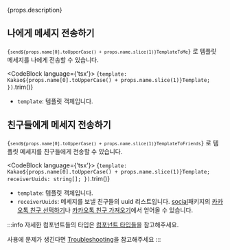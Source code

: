 
{props.description}

## 나에게 메세지 전송하기

<Code>{`send${props.name[0].toUpperCase() + props.name.slice(1)}TemplateToMe`}</Code> 로 템플릿 메세지를 나에게 전송할 수 있습니다.

<CodeBlock language={'tsx'}>
{`
  template: Kakao${props.name[0].toUpperCase() + props.name.slice(1)}Template;
})
`.trim()}
</CodeBlock>

- `template`: 템플릿 객체입니다.

## 친구들에게 메세지 전송하기

<Code>{`send${props.name[0].toUpperCase() + props.name.slice(1)}TemplateToFriends`}</Code> 로 템플릿 메세지를 친구들에게 전송할 수 있습니다.

<CodeBlock language={'tsx'}>
  {`
  template: Kakao${props.name[0].toUpperCase() + props.name.slice(1)}Template;
  receiverUuids: string[];
})
`.trim()}
</CodeBlock>

- `template`: 템플릿 객체입니다.
- `receiverUuids`: 메세지를 보낼 친구들의 uuid 리스트입니다. [social](/docs/social/intro)패키지의
[카카오톡 친구 선택하기](/docs/social/select-talk-friends)나 [카카오톡 친구 가져오기](/docs/social/get-friends)에서 얻어올 수 있습니다.

:::info
자세한 컴포넌트들의 타입은 [컴포넌트 타입들](/docs/share/component-types)을 참고해주세요.

사용에 문제가 생긴다면 [Troubleshooting](/docs/share/troubleshooting)을 참고해주세요
:::

